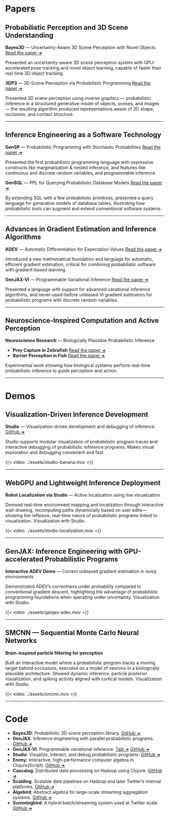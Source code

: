 # Papers

## Probabilistic Perception and 3D Scene Understanding

**Bayes3D** — Uncertainty-Aware 3D Scene Perception with Novel Objects
[Read the paper ➔](https://arxiv.org/pdf/2312.08715)

Presented an uncertainty-aware 3D scene perception system with GPU-accelerated pose tracking and novel object learning, capable of faster than real time 3D object tracking.

**3DP3** — 3D Scene Perception via Probabilistic Programming
[Read the paper ➔](https://dl.acm.org/doi/10.5555/3540261.3540996)

Presented 3D scene perception using inverse graphics — probabilistic inference in a structured generative model of objects, scenes, and images — the resulting algorithm produced representations aware of 3D shape, occlusion, and contact structure.

---

## Inference Engineering as a Software Technology

**GenSP** — Probabilistic Programming with Stochastic Probabilities
[Read the paper ➔](https://dl.acm.org/doi/abs/10.1145/3591290)

Presented the first probabilistic programming language with expressive constructs like marginalization & nested inference, and features like continuous and discrete random variables, and programmable inference.

**GenSQL** — PPL for Querying Probabilistic Database Models
[Read the paper ➔](https://dl.acm.org/doi/10.1145/3656409)

By extending SQL with a few probabilistic primitives, presented a query language for generative models of database tables, illustrating how probabilistic tools can augment and extend conventional software systems.

---

## Advances in Gradient Estimation and Inference Algorithms

**ADEV** — Automatic Differentiation for Expectation Values
[Read the paper ➔](https://dl.acm.org/doi/10.1145/3571198)

Introduced a new mathematical foundation and language for automatic, efficient gradient estimation, critical for combining probabilistic software with gradient-based learning.

**GenJAX-VI** — Programmable Variational Inference
[Read the paper ➔](https://dl.acm.org/doi/10.1145/3656463)

Presented a language with support for advanced variational inference algorithms, and never-used-before unbiased VI gradient estimators for probabilistic programs with discrete random variables.

---

## Neuroscience-Inspired Computation and Active Perception

**Neuroscience Research** — Biologically Plausible Probabilistic Inference

- **Prey Capture in Zebrafish** [Read the paper ➔](https://elifesciences.org/articles/51975)
- **Barrier Perception in Fish** [Read the paper ➔](https://www.cell.com/current-biology/fulltext/S0960-9822(22)01698-0)

Experimental work showing how biological systems perform real-time probabilistic inference to guide perception and action.

---

# Demos

## Visualization-Driven Inference Development

**Studio** — Visualization-driven development and debugging of inference
[GitHub ➔](https://github.com/frogrocketlabs/genstudio)

Studio supports modular visualization of probabilistic program traces and interactive debugging of probabilistic inference programs. Makes visual exploration and debugging convenient and fast.

{{< video ../assets/studio-banana.mov >}}

---

## WebGPU and Lightweight Inference Deployment

**Robot Localization via Studio** — Active localization using live visualization

Demoed real-time environment mapping and localization through interactive wall-drawing, recomputing paths dynamically based on user edits—showing the reflexive, real-time nature of probabilistic programs linked to visualization. Visualization with Studio.

{{< video ../assets/studio-localization.mov >}}

---

## GenJAX: Inference Engineering with GPU-accelerated Probabilistic Programs

**Interactive ADEV Demo** — Correct unbiased gradient estimation in noisy environments

Demonstrated ADEV's correctness under probability compared to conventional gradient descent, highlighting the advantage of probabilistic programming foundations when operating under uncertainty. Visualization with Studio.

{{< video ../assets/genjax-adev.mov >}}

---

## SMCNN — Sequential Monte Carlo Neural Networks

**Brain-inspired particle filtering for perception**

Built an interactive model where a probabilistic program tracks a moving target behind occlusions, executed on a model of neurons in a biologically plausible architecture. Showed dynamic inference, particle posterior visualization, and spiking activity aligned with cortical models. Visualization with Studio.

{{< video ../assets/smcnn.mov >}}


---

# Code

- **Bayes3D**: Probabilistic 3D scene perception library. [GitHub ➔](https://github.com/probcomp/b3d/graphs/contributors)
- **GenJAX**: Inference engineering with parallel probabilistic programs. [GitHub ➔](https://github.com/genjax-dev/genjax)
- **GenJAX-VI**: Programmable variational inference. [Talk ➔](https://www.youtube.com/watch?v=WOFW9cHAZrc&t=1074s) [GitHub ➔](https://github.com/genjax-dev/programmable-vi-pldi-2024)
- **Studio**: Visualize, interact, and debug probabilistic programs. [GitHub ➔](https://github.com/frogrocketlabs/genstudio)
- **Emmy**: Interactive, high-performance computer algebra in Clojure(Script). [GitHub ➔](https://github.com/mentat-collective/emmy)
- **Cascalog**: Distributed data processing on Hadoop using Clojure. [GitHub ➔](https://github.com/nathanmarz/cascalog)
- **Scalding**: Scalable data pipelines on Hadoop and later Twitter's internal platforms. [GitHub ➔](https://github.com/twitter/scalding)
- **Algebird**: Abstract algebra for large-scale streaming aggregation systems. [GitHub ➔](https://github.com/twitter/algebird)
- **Summingbird**: A hybrid batch/streaming system used at Twitter scale. [GitHub ➔](https://github.com/twitter/summingbird)
